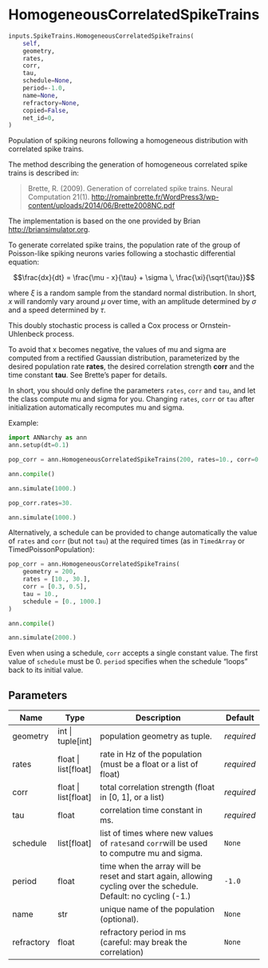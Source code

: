 # HomogeneousCorrelatedSpikeTrains { #ANNarchy.inputs.SpikeTrains.HomogeneousCorrelatedSpikeTrains }

```python
inputs.SpikeTrains.HomogeneousCorrelatedSpikeTrains(
    self,
    geometry,
    rates,
    corr,
    tau,
    schedule=None,
    period=-1.0,
    name=None,
    refractory=None,
    copied=False,
    net_id=0,
)
```

Population of spiking neurons following a homogeneous distribution with correlated spike trains.

The method describing the generation of homogeneous correlated spike trains is described in:

> Brette, R. (2009). Generation of correlated spike trains. Neural Computation 21(1). <http://romainbrette.fr/WordPress3/wp-content/uploads/2014/06/Brette2008NC.pdf>

The implementation is based on the one provided by Brian <http://briansimulator.org>.

To generate correlated spike trains, the population rate of the group of Poisson-like spiking neurons varies following a stochastic differential equation:

$$\frac{dx}{dt} = \frac{\mu - x}{\tau} + \sigma \, \frac{\xi}{\sqrt{\tau}}$$

where $\xi$ is a random sample from the standard normal distribution. In short, $x$ will randomly vary around $\mu$ over time, with an amplitude determined by $\sigma$ and a speed determined by $\tau$.

This doubly stochastic process is called a Cox process or Ornstein-Uhlenbeck process.

To avoid that x becomes negative, the values of mu and sigma are computed from a rectified Gaussian distribution, parameterized by the desired population rate **rates**, the desired correlation strength **corr** and the time constant **tau**. See Brette's paper for details.

In short, you should only define the parameters ``rates``, ``corr`` and ``tau``, and let the class compute mu and sigma for you. Changing ``rates``, ``corr`` or ``tau`` after initialization automatically recomputes mu and sigma.

Example:

```python
import ANNarchy as ann
ann.setup(dt=0.1)

pop_corr = ann.HomogeneousCorrelatedSpikeTrains(200, rates=10., corr=0.3, tau=10.)

ann.compile()

ann.simulate(1000.)

pop_corr.rates=30.

ann.simulate(1000.)
```

Alternatively, a schedule can be provided to change automatically the value of `rates` and `corr` (but not `tau`) at the required times (as in `TimedArray` or TimedPoissonPopulation):

```python
pop_corr = ann.HomogeneousCorrelatedSpikeTrains(
    geometry = 200, 
    rates = [10., 30.], 
    corr = [0.3, 0.5], 
    tau = 10.,
    schedule = [0., 1000.]
)

ann.compile()

ann.simulate(2000.)
```

Even when using a schedule, ``corr`` accepts a single constant value. The first value of ``schedule`` must be 0. ``period`` specifies when the schedule "loops" back to its initial value. 

## Parameters {.doc-section .doc-section-parameters}

| Name       | Type                   | Description                                                                                                      | Default    |
|------------|------------------------|------------------------------------------------------------------------------------------------------------------|------------|
| geometry   | int \| tuple\[int\]    | population geometry as tuple.                                                                                    | _required_ |
| rates      | float \| list\[float\] | rate in Hz of the population (must be a float or a list of float)                                                | _required_ |
| corr       | float \| list\[float\] | total correlation strength (float in [0, 1], or a list)                                                          | _required_ |
| tau        | float                  | correlation time constant in ms.                                                                                 | _required_ |
| schedule   | list\[float\]          | list of times where new values of ``rates``and ``corr``will be used to computre mu and sigma.                    | `None`     |
| period     | float                  | time when the array will be reset and start again, allowing cycling over the schedule. Default: no cycling (-1.) | `-1.0`     |
| name       | str                    | unique name of the population (optional).                                                                        | `None`     |
| refractory | float                  | refractory period in ms (careful: may break the correlation)                                                     | `None`     |